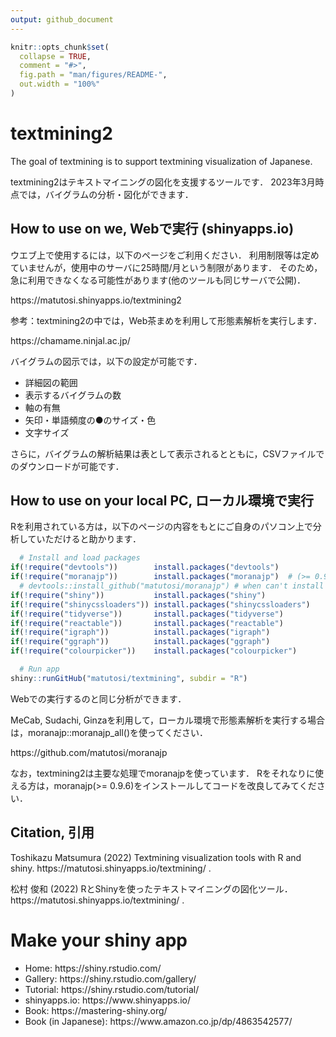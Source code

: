 ```yaml
---
output: github_document
---
```


```r
knitr::opts_chunk$set(
  collapse = TRUE,
  comment = "#>",
  fig.path = "man/figures/README-",
  out.width = "100%"
)
```

# textmining2

The goal of textmining is to support textmining visualization of Japanese.

textmining2はテキストマイニングの図化を支援するツールです．
2023年3月時点では，バイグラムの分析・図化ができます．


## How to use on we, Webで実行 (shinyapps.io)

ウエブ上で使用するには，以下のページをご利用ください．
利用制限等は定めていませんが，使用中のサーバに25時間/月という制限があります．
そのため，急に利用できなくなる可能性があります(他のツールも同じサーバで公開)．

https://matutosi.shinyapps.io/textmining2

参考：textmining2の中では，Web茶まめを利用して形態素解析を実行します．

https://chamame.ninjal.ac.jp/

バイグラムの図示では，以下の設定が可能です．

* 詳細図の範囲
* 表示するバイグラムの数
* 軸の有無
* 矢印・単語頻度の●のサイズ・色
* 文字サイズ

さらに，バイグラムの解析結果は表として表示されるとともに，CSVファイルでのダウンロードが可能です．


## How to use on your local PC, ローカル環境で実行

Rを利用されている方は，以下のページの内容をもとにご自身のパソコン上で分析していただけると助かります．

```r
  # Install and load packages
if(!require("devtools"))        install.packages("devtools")
if(!require("moranajp"))        install.packages("moranajp")  # (>= 0.9.6)
  # devtools::install_github("matutosi/moranajp") # when can't install ver 0.9.6 from CRAN
if(!require("shiny"))           install.packages("shiny")
if(!require("shinycssloaders")) install.packages("shinycssloaders")
if(!require("tidyverse"))       install.packages("tidyverse")
if(!require("reactable"))       install.packages("reactable")
if(!require("igraph"))          install.packages("igraph")
if(!require("ggraph"))          install.packages("ggraph")
if(!require("colourpicker"))    install.packages("colourpicker")

  # Run app
shiny::runGitHub("matutosi/textmining", subdir = "R")
```

Webでの実行するのと同じ分析ができます．

MeCab, Sudachi, Ginzaを利用して，ローカル環境で形態素解析を実行する場合は，moranajp::moranajp_all()を使ってください．

https://github.com/matutosi/moranajp

なお，textmining2は主要な処理でmoranajpを使っています．
Rをそれなりに使える方は，moranajp(>= 0.9.6)をインストールしてコードを改良してみてください．


## Citation, 引用

Toshikazu Matsumura (2022) Textmining visualization tools with R and shiny.  https://matutosi.shinyapps.io/textmining/ .

松村 俊和 (2022) RとShinyを使ったテキストマイニングの図化ツール．https://matutosi.shinyapps.io/textmining/ .

# Make your shiny app

* Home: https://shiny.rstudio.com/
* Gallery: https://shiny.rstudio.com/gallery/
* Tutorial: https://shiny.rstudio.com/tutorial/
* shinyapps.io: https://www.shinyapps.io/
* Book: https://mastering-shiny.org/
* Book (in Japanese): https://www.amazon.co.jp/dp/4863542577/
